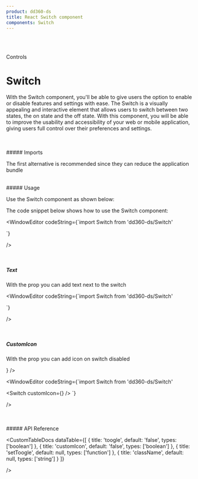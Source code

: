 ```yaml
---
product: dd360-ds
title: React Switch component
components: Switch
---
```


<br id='top' />
<br />

<Label>Controls</Label>

# <span name="floating-nav">Switch</span>

With the Switch component, you'll be able to give users the option to enable or disable features and settings with ease. The Switch is a visually appealing and
interactive element that allows users to switch between two states, the on state and the off state. With this component, you will be able to improve the
usability and accessibility of your web or mobile application, giving users full control over their preferences and settings.

<br />
<br />
##### <span name="floating-nav">Imports</span>

The first alternative is recommended since they can reduce the application bundle

<WindowEditor codeString="import Switch from 'dd360-ds/Switch'" />
<WindowEditor codeString="import { Switch } from 'dd360-ds'" />

<br />
##### <span name="floating-nav">Usage</span>

Use the Switch component as shown below:

<Playground className="gap-y-2">
    <SwitchCustom />
</Playground>

The code snippet below shows how to use the Switch component:

<WindowEditor
    codeString={`import  Switch from 'dd360-ds/Switch'

<Switch />
`}

/>

<br />

##### <span name="floating-nav">Text</span>

With the prop <Tag text='text' /> you can add text next to the switch

<Playground className="gap-y-2">
    <SwitchCustom text="Active option" />
</Playground>

<WindowEditor
    codeString={`import  Switch from 'dd360-ds/Switch'

<Switch text="Active option" />
`}

/>

<br />

##### <span name="floating-nav">CustomIcon</span>

With the prop <Tag text='customIcon' /> you can add icon on switch disabled

<Playground className="gap-y-2">
    <SwitchCustom customIcon={<DynamicHeroIcon icon="XIcon" className="text-blue-700 w-5" />} />
</Playground>

<WindowEditor
    codeString={`import  Switch from 'dd360-ds/Switch'

<Switch customIcon={<DynamicHeroIcon icon="XIcon" className="text-blue-700 w-5" />} />
`}

/>

<br />

<br />
##### <span name="floating-nav">API Reference</span>

<CustomTableDocs
    dataTable={[
        { title: 'toogle', default: 'false', types: ['boolean'] },
        { title: 'customIcon', default: 'false', types: ['boolean'] },
        { title: 'setToogle', default: null, types: ['function'] },
        { title: 'className', default: null, types: ['string'] }
    ]}

/>

<AlertReactKnowledge />

<BackAndForwardController />